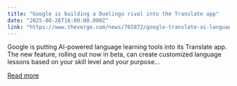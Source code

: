 ```yaml
---
title: "Google is building a Duolingo rival into the Translate app"
date: "2025-08-26T16:00:00.000Z"
link: "https://www.theverge.com/news/765872/google-translate-ai-language-learning-duolingo"
---
```


Google is putting AI-powered language learning tools into its Translate app. The new feature, rolling out now in beta, can create customized language lessons based on your skill level and your purpose...

[Read more](https://www.theverge.com/news/765872/google-translate-ai-language-learning-duolingo)
